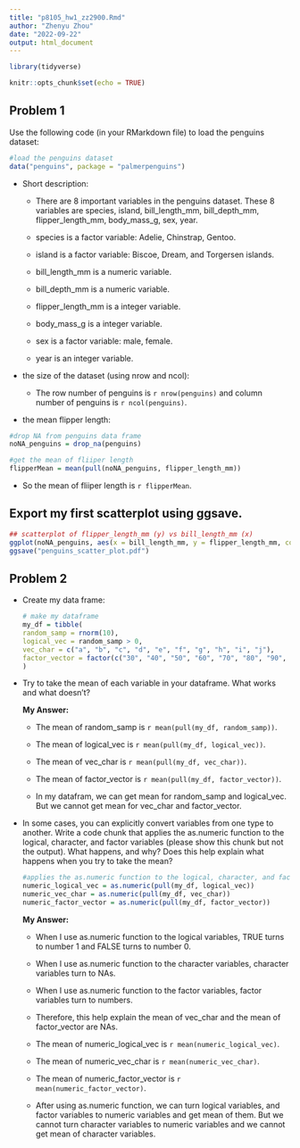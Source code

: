```yaml
---
title: "p8105_hw1_zz2900.Rmd"
author: "Zhenyu Zhou"
date: "2022-09-22"
output: html_document 
---
```

```r
library(tidyverse)
```
```r
knitr::opts_chunk$set(echo = TRUE)
```

## Problem 1
Use the following code (in your RMarkdown file) to load the penguins dataset:

```r
#load the penguins dataset
data("penguins", package = "palmerpenguins")
```
* Short description:

  * There are 8 important variables in the penguins dataset. These 8 variables are species, island, bill_length_mm, bill_depth_mm, flipper_length_mm, body_mass_g, sex, year.
  
  * species is a factor variable: Adelie, Chinstrap, Gentoo.
  
  * island is a factor variable: Biscoe, Dream, and Torgersen islands.
  
  * bill_length_mm is a numeric variable. 
  
  * bill_depth_mm is a numeric variable. 

  * flipper_length_mm is a integer variable.
  
  * body_mass_g is a integer variable. 
  
  * sex is a factor variable: male, female.
  
  * year is an integer variable.

* the size of the dataset (using nrow and ncol):
  * The row number of penguins is `r nrow(penguins)` and column number of penguins is `r ncol(penguins)`. 

* the mean flipper length:
```r
#drop NA from penguins data frame
noNA_penguins = drop_na(penguins)

#get the mean of fliiper length
flipperMean = mean(pull(noNA_penguins, flipper_length_mm))
```
  * So the mean of fliiper length is `r flipperMean`.
  
## Export my first scatterplot using ggsave.

```r
## scatterplot of flipper_length_mm (y) vs bill_length_mm (x)
ggplot(noNA_penguins, aes(x = bill_length_mm, y = flipper_length_mm, color = species)) + geom_point()
ggsave("penguins_scatter_plot.pdf")
```

## Problem 2
* Create my data frame:

  ```r
# make my dataframe
my_df = tibble(
  random_samp = rnorm(10),
  logical_vec = random_samp > 0,
  vec_char = c("a", "b", "c", "d", "e", "f", "g", "h", "i", "j"),
  factor_vector = factor(c("30", "40", "50", "60", "70", "80", "90", "20", "30", "40"))
)
```
* Try to take the mean of each variable in your dataframe. What works and what doesn’t?

  **My Answer:**

  * The mean of random_samp is `r mean(pull(my_df, random_samp))`.

  * The mean of logical_vec is `r mean(pull(my_df, logical_vec))`.

  * The mean of vec_char is `r mean(pull(my_df, vec_char))`.

  * The mean of factor_vector is `r mean(pull(my_df, factor_vector))`.

  * In my datafram, we can get mean for random_samp and logical_vec. But we cannot get mean for vec_char and factor_vector.

* In some cases, you can explicitly convert variables from one type to another. Write a code chunk that applies the as.numeric function to the logical, character, and factor variables (please show this chunk but not the output). What happens, and why? Does this help explain what happens when you try to take the mean?
  
  ```r
#applies the as.numeric function to the logical, character, and factor variables
numeric_logical_vec = as.numeric(pull(my_df, logical_vec))
numeric_vec_char = as.numeric(pull(my_df, vec_char))
numeric_factor_vector = as.numeric(pull(my_df, factor_vector))
```
  **My Answer:**
  
  * When I use as.numeric function to the logical variables, TRUE turns to number 1 and FALSE turns to number 0. 

  * When I use as.numeric function to the character variables, character variables turn to NAs.

  * When I use as.numeric function to the factor variables, factor variables turn to numbers.

  * Therefore, this help explain the mean of vec_char and the mean of factor_vector are NAs.

  * The mean of numeric_logical_vec is `r mean(numeric_logical_vec)`.

  * The mean of numeric_vec_char is `r mean(numeric_vec_char)`.

  * The mean of numeric_factor_vector is `r mean(numeric_factor_vector)`.

  * After using as.numeric function, we can turn logical variables, and factor variables to numeric variables and get mean of them. But we cannot turn character variables to numeric variables and we cannot get mean of character variables.
